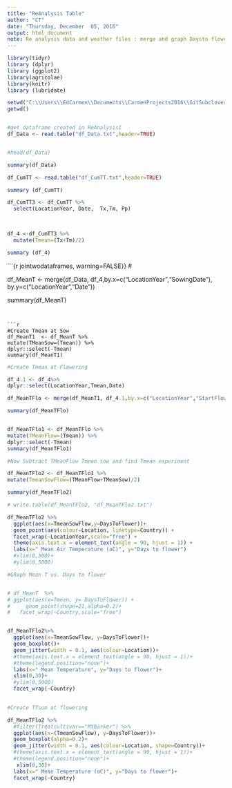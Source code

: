 ```yaml
---
title: "ReAnalysis Table"
author: "CT"
date: "Thursday, December  05, 2016"
output: html_document
note: Re analysis data and weather files : merge and graph Daysto flower vs Mean Temperature .
---
```


```r
library(tidyr)
library (dplyr)
library (ggplot2)
library(agricolae)
library(knitr)
library (lubridate)

```
 


```r
setwd("C:\\Users\\EdCarmen\\Documents\\CarmenProjects2016\\GitSubclover\\ReAnalysis")
getwd()


#get dataframe created in ReAnalysis1
df_Data <- read.table("df_Data.txt",header=TRUE)


#head(df_Data)

summary(df_Data)

```

```r
df_CumTT <- read.table("df_CumTT.txt",header=TRUE)

summary (df_CumTT)

```

```r
df_CumTT3 <- df_CumTT %>%
  select(LocationYear, Date,  Tx,Tm, Pp)


  
df_4 <-df_CumTT3 %>%
  mutate(Tmean=(Tx+Tm)/2)

summary (df_4)
```

```{r  jointwodataframes, warning=FALSE}}
#

df_MeanT <- merge(df_Data, df_4,by.x=c("LocationYear","SowingDate"), by.y=c("LocationYear","Date"))

summary(df_MeanT)

```


```r
#Create Tmean at Sow
df_MeanT1  <- df_MeanT %>%
mutate(TMeanSow=(Tmean)) %>%
dplyr::select(-Tmean)
summary(df_MeanT1)
```

```r
#Create Tmean at Flowering

df_4.1 <- df_4%>%
dplyr::select(LocationYear,Tmean,Date)

df_MeanTFlo <- merge(df_MeanT1, df_4.1,by.x=c("LocationYear","StartFlowering"), by.y=c("LocationYear","Date"))

summary(df_MeanTFlo)


df_MeanTFlo1 <- df_MeanTFlo %>%
mutate(TMeanFlow=(Tmean)) %>%
dplyr::select(-Tmean)
summary(df_MeanTFlo1)
```


```r

#Now Subtract TMeanFlow Tmean sow and find Tmean experiment 

df_MeanTFlo2 <- df_MeanTFlo1 %>%
mutate(TmeanSowFlow=(TMeanFlow+TMeanSow)/2)

summary(df_MeanTFlo2)

# write.table(df_MeanTFlo2, "df_MeanTFlo2.txt")

```


```r

df_MeanTFlo2 %>%
  ggplot(aes(x=TmeanSowFlow,y=DaysToFlower))+
  geom_point(aes(colour=Location, linetype=Country)) +
  facet_wrap(~LocationYear,scale="free") +
  theme(axis.text.x = element_text(angle = 90, hjust = 1)) +
  labs(x=" Mean Air Temperature (oC)", y="Days to flower")
  #xlim(0,300)+
  #ylim(0,5000)


```


```r
#GRaph Mean T vs. Days to flower 


# df_MeanT  %>% 
# ggplot(aes(x=Tmean, y= DaysToFlower)) +
#     geom_point(shape=21,alpha=0.2)+
#   facet_wrap(~Country,scale="free")


df_MeanTFlo2%>% 
  ggplot(aes(x=TmeanSowFlow, y=DaysToFlower))+
  geom_boxplot()+
  geom_jitter(width = 0.1, aes(colour=Location))+
  #theme(axis.text.x = element_text(angle = 90, hjust = 1))+
  #theme(legend.position="none")+
  labs(x=" Mean Temperature", y="Days to flower")+
  xlim(0,30)+
  #ylim(0,5000)
  facet_wrap(~Country)
  

```


```r
#Create TTsum at flowering

df_MeanTFlo2 %>%
  #filter(Treatcultivar=="MtBarker") %>%
  ggplot(aes(x=(TmeanSowFlow), y=DaysToFlower))+
  geom_boxplot(alpha=0.2)+
  geom_jitter(width = 0.1, aes(colour=Location, shape=Country))+
  #theme(axis.text.x = element_text(angle = 90, hjust = 1))+
  #theme(legend.position="none")+
   xlim(0,30)+
  labs(x=" Mean Temperature (oC)", y="Days to flower")+
  facet_wrap(~Country)


```
